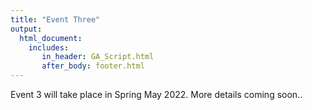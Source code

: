 ```yaml
---
title: "Event Three"
output: 
  html_document:
    includes:
       in_header: GA_Script.html
       after_body: footer.html
---
```



Event 3 will take place in Spring May 2022. More details coming soon..